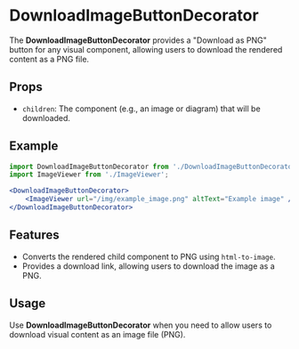 
# DownloadImageButtonDecorator

<Meta title="Patterns/Decorator/DownloadImageButtonDecorator/Overview" component={DownloadImageButtonDecorator}  />

The **DownloadImageButtonDecorator** provides a "Download as PNG" button for any visual component, allowing users to download the rendered content as a PNG file.

## Props
- `children`: The component (e.g., an image or diagram) that will be downloaded.

## Example

```jsx
import DownloadImageButtonDecorator from './DownloadImageButtonDecorator';
import ImageViewer from './ImageViewer';

<DownloadImageButtonDecorator>
    <ImageViewer url="/img/example_image.png" altText="Example image" />
</DownloadImageButtonDecorator>
```

## Features
- Converts the rendered child component to PNG using `html-to-image`.
- Provides a download link, allowing users to download the image as a PNG.

## Usage
Use **DownloadImageButtonDecorator** when you need to allow users to download visual content as an image file (PNG).
